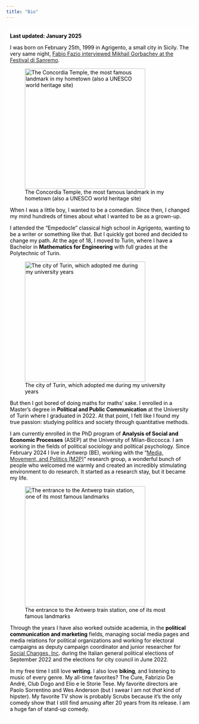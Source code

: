 ```yaml
---
title: "Bio"
---
```


```{=html}
<style>
  body {
  background-image: url("/backgrounds/background_mas.jpeg");
  background-attachment: fixed;
  background-size: cover;
  background-repeat: no-repeat;
}
  
.text-background {
    background-color: rgba(256, 256, 256, 0.75); 
    color: black; /* White text for contrast */
    padding: 5px 10px; /* Padding around text */
    display: inline-block; /* Ensures the background only takes up necessary space */
}
</style>
```

::: text-background

**Last updated: January 2025**

I was born on February 25th, 1999 in Agrigento, a small city in Sicily. The very same night, [Fabio Fazio interviewed Mikhail Gorbachev at the Festival di Sanremo](https://www.youtube.com/watch?v=UZh8m3KygBY). 

![The Concordia Temple, the most famous landmark in my hometown (also a UNESCO world heritage site)](Tempio-della-Concordia-930x620.jpg){fig-align="center" width="323"}

When I was a little boy, I wanted to be a comedian. Since then, I changed my mind hundreds of times about what I wanted to be as a grown-up.

I attended the "Empedocle" classical high school in Agrigento, wanting to be a writer or something like that. But I quickly got bored and decided to change my path. At the age of 18, I moved to Turin, where I have a Bachelor in **Mathematics for Engineering** with full grades at the Polytechnic of Turin.

![The city of Turin, which adopted me during my university years](e715e7dd9599f54e9c2780ac9a2cf439.jpg){fig-align="center" width="323"}

But then I got bored of doing maths for maths' sake. I enrolled in a Master's degree in **Political and Public Communication** at the University of Turin where I graduated in 2022. At that point, I felt like I found my true passion: studying politics and society through quantitative methods.

I am currently enrolled in the PhD program of **Analysis of Social and Economic Processes** (ASEP) at the University of Milan-Biccocca. I am working in the fields of political sociology and political psychology. Since February 2024 I live in Antwerp (BE), working with the "[Media, Movement, and Politics (M2P)](https://www.uantwerpen.be/en/research-groups/m2p/)" research group, a wonderful bunch of people who welcomed me warmly and created an incredibly stimulating environment to do research. It started as a research stay, but it became my life. 

![The entrance to the Antwerp train station, one of its most famous landmarks](images/clipboard-3574034271.png){width="323"}

Through the years I have also worked outside academia, in the **political communication and marketing** fields, managing social media pages and media relations for political organizations and working for electoral campaigns as deputy campaign coordinator and junior researcher for [Social Changes, Inc](https://www.social-changes.com/). during the Italian general political elections of September 2022 and the elections for city council in June 2022.

In my free time I still love **writing**. I also love **biking**, and listening to music of every genre. My all-time favorites? The Cure, Fabrizio De André, Club Dogo and Elio e le Storie Tese. My favorite directors are Paolo Sorrentino and Wes Anderson (but I swear I am not *that* kind of hipster). My favorite TV show is probably Scrubs because it's the only comedy show that I still find amusing after 20 years from its release. I am a huge fan of stand-up comedy.

:::
